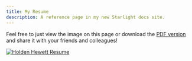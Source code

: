 ```yaml
---
title: My Resume
description: A reference page in my new Starlight docs site.
---
```


Feel free to just view the image on this page or download the
[PDF version](/public/Holden_Hewett_resume.pdf) and share it with your friends and colleagues!


[![Holden Hewett Resume](/public/Holden_Hewett_resume.jpg)](/public/Holden_Hewett_resume.jpg)
